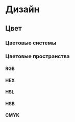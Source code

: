 # Дизайн {#appendix-design}

## Цвет {#appendix-design-color}

### Цветовые системы {#appendix-design-color-systems}

### Цветовые пространства {#appendix-design-color-spaces}

#### RGB {#appendix-design-color-rgb}

#### HEX {#appendix-design-color-hex}

#### HSL {#appendix-design-color-hsl}

#### HSB {#appendix-design-color-hsb}

#### CMYK {#appendix-design-color-cmyk}

